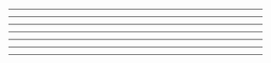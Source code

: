 {{Portal:维基百科/你知道吗/1}}
----
{{Portal:维基百科/你知道吗/2}}
----
{{Portal:维基百科/你知道吗/3}}
----
{{Portal:维基百科/你知道吗/4}}
----
{{Portal:维基百科/你知道吗/5}}
----
{{Portal:维基百科/你知道吗/6}}
----
{{Portal:维基百科/你知道吗/7}}
----
{{Portal:维基百科/你知道吗/8}}